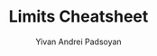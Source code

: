 ---
title:  Limits Cheatsheet
datePublished: 2024-04-30
dateUpdated: 
category: "1: Functions, Continuity and Limits"
author: 
  - Yivan Andrei Padsoyan
checker: 
---